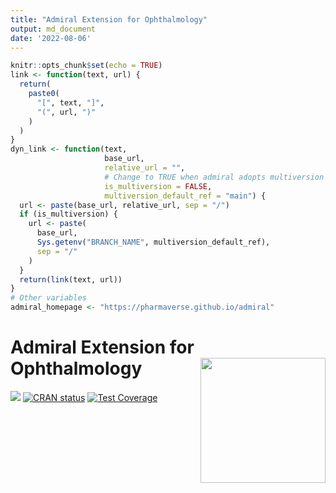 ```yaml
---
title: "Admiral Extension for Ophthalmology"
output: md_document
date: '2022-08-06'
---
```


```r
knitr::opts_chunk$set(echo = TRUE)
link <- function(text, url) {
  return(
    paste0(
      "[", text, "]",
      "(", url, ")"
    )
  )
}
dyn_link <- function(text,
                     base_url,
                     relative_url = "",
                     # Change to TRUE when admiral adopts multiversion docs
                     is_multiversion = FALSE,
                     multiversion_default_ref = "main") {
  url <- paste(base_url, relative_url, sep = "/")
  if (is_multiversion) {
    url <- paste(
      base_url,
      Sys.getenv("BRANCH_NAME", multiversion_default_ref),
      sep = "/"
    )
  }
  return(link(text, url))
}
# Other variables
admiral_homepage <- "https://pharmaverse.github.io/admiral"
```

<!-- Please do not edit the README.md file as it is auto-generated. Only edit the README.Rmd file -->

# Admiral Extension for Ophthalmology <img src="man/figures/logo.png" align="right" width="200" style="margin-left:50px;"/>

<!-- badges: start -->
[<img src="http://pharmaverse.org/shields/admiralophtha.svg">](https://pharmaverse.org)
[![CRAN status](https://www.r-pkg.org/badges/version/admiralophtha)](https://CRAN.R-project.org/package=admiralophtha)
[![Test Coverage](https://raw.githubusercontent.com/pharmaverse/admiralophtha/badges/main/test-coverage.svg)](https://github.com/pharmaverse/admiralophtha/actions/workflows/code-coverage.yml)
<!-- badges: end -->


